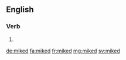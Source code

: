 ==English==

===Verb===
{{head|en}}

# {{en-past of|mike}}

[[de:miked]]
[[fa:miked]]
[[fr:miked]]
[[mg:miked]]
[[sv:miked]]
